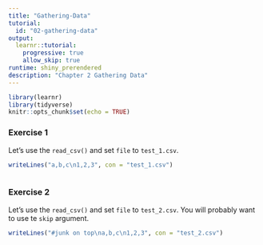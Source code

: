 ```yaml
---
title: "Gathering-Data"
tutorial:
  id: "02-gathering-data"
output: 
  learnr::tutorial:
    progressive: true
    allow_skip: true
runtime: shiny_prerendered
description: "Chapter 2 Gathering Data"
---
```


```r
library(learnr)
library(tidyverse)
knitr::opts_chunk$set(echo = TRUE)
```



### Exercise 1

Let’s use the `read_csv()` and set `file` to `test_1.csv`.  

```r
writeLines("a,b,c\n1,2,3", con = "test_1.csv")
```


```r

```

### Exercise 2

Let’s use the `read_csv()` and set `file` to `test_2.csv`. You will probably want to use te `skip` argument. 

```r
writeLines("#junk on top\na,b,c\n1,2,3", con = "test_2.csv")
```


```r

```




